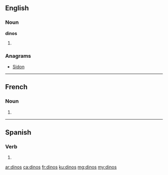 ==English==

===Noun===
'''dinos'''

# {{plural of|dino}}

===Anagrams===
* [[Sidon#English|Sidon]]

----

==French==

===Noun===
{{head|fr|g=m-p}}

# {{plural of|dino|lang=fr}}

----

==Spanish==

===Verb===
{{es-verb-form|decir}}

# {{es-compound of|d|ar|di|nos|mood=imp|person=tú}}

[[ar:dinos]]
[[ca:dinos]]
[[fr:dinos]]
[[ku:dinos]]
[[mg:dinos]]
[[my:dinos]]